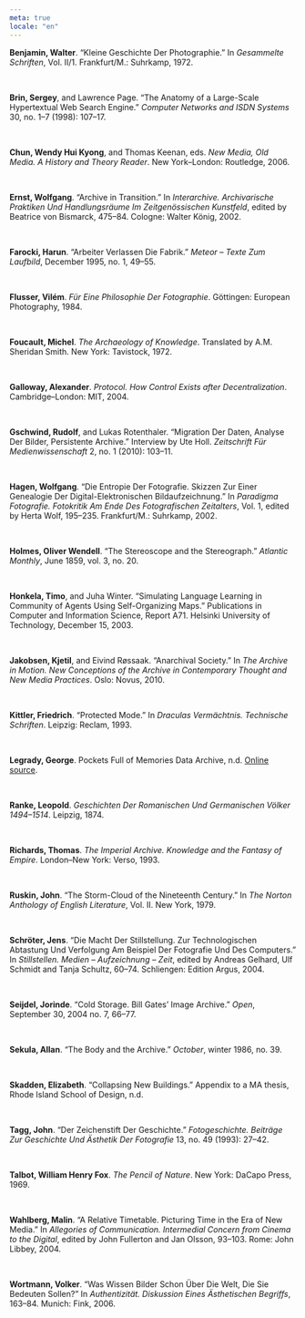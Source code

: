 ```yaml
---
meta: true
locale: "en"
---
```


**Benjamin, Walter**. “Kleine Geschichte Der Photographie.” In *Gesammelte Schriften*, Vol. II/1. Frankfurt/M.: Suhrkamp, 1972.

<br/>

**Brin, Sergey**, and Lawrence Page. “The Anatomy of a Large-Scale Hypertextual Web Search Engine.” *Computer Networks and ISDN Systems* 30, no. 1–7 (1998): 107–17.

<br/>

**Chun, Wendy Hui Kyong**, and Thomas Keenan, eds. *New Media, Old Media. A History and Theory Reader*. New York–London: Routledge, 2006.

<br/>

**Ernst, Wolfgang**. “Archive in Transition.” In *Interarchive. Archivarische Praktiken Und Handlungsräume Im Zeitgenössischen Kunstfeld*, edited by Beatrice von Bismarck, 475–84. Cologne: Walter König, 2002.

<br/>

**Farocki, Harun**. “Arbeiter Verlassen Die Fabrik.” *Meteor – Texte Zum Laufbild*, December 1995, no. 1, 49–55.

<br/>

**Flusser, Vilém**. *Für Eine Philosophie Der Fotographie*. Göttingen: European Photography, 1984.

<br/>

**Foucault, Michel**. *The Archaeology of Knowledge*. Translated by A.M. Sheridan Smith. New York: Tavistock, 1972.

<br/>

**Galloway, Alexander**. *Protocol. How Control Exists after Decentralization*. Cambridge–London: MIT, 2004.

<br/>

**Gschwind, Rudolf**, and Lukas Rotenthaler. “Migration Der Daten, Analyse Der Bilder, Persistente Archive.” Interview by Ute Holl. *Zeitschrift Für Medienwissenschaft* 2, no. 1 (2010): 103–11.

<br/>

**Hagen, Wolfgang**. “Die Entropie Der Fotografie. Skizzen Zur Einer Genealogie Der Digital-Elektronischen Bildaufzeichnung.” In *Paradigma Fotografie. Fotokritik Am Ende Des Fotografischen Zeitalters*, Vol. 1, edited by Herta Wolf, 195–235. Frankfurt/M.: Suhrkamp, 2002.

<br/>

**Holmes, Oliver Wendell**. “The Stereoscope and the Stereograph.” *Atlantic Monthly*, June 1859, vol. 3, no. 20.

<br/>

**Honkela, Timo**, and Juha Winter. “Simulating Language Learning in Community of Agents Using Self-Organizing Maps.” Publications in Computer and Information Science, Report A71. Helsinki University of Technology, December 15, 2003.

<br/>

**Jakobsen, Kjetil**, and Eivind Røssaak. “Anarchival Society.” In *The Archive in Motion. New Conceptions of the Archive in Contemporary Thought and New Media Practices*. Oslo: Novus, 2010.

<br/>

**Kittler, Friedrich**. “Protected Mode.” In *Draculas Vermächtnis. Technische Schriften*. Leipzig: Reclam, 1993.

<br/>

**Legrady, George**. Pockets Full of Memories Data Archive, n.d. [Online source](http://tango.mat.ucsb.edu/pfom/databrowser.php).

<br/>

**Ranke, Leopold**. *Geschichten Der Romanischen Und Germanischen Völker 1494–1514*. Leipzig, 1874.

<br/>

**Richards, Thomas**. *The Imperial Archive. Knowledge and the Fantasy of Empire*. London–New York: Verso, 1993.

<br/>

**Ruskin, John**. “The Storm-Cloud of the Nineteenth Century.” In *The Norton Anthology of English Literature*, Vol. II. New York, 1979.

<br/>

**Schröter, Jens**. “Die Macht Der Stillstellung. Zur Technologischen Abtastung Und Verfolgung Am Beispiel Der Fotografie Und Des Computers.” In *Stillstellen. Medien – Aufzeichnung – Zeit*, edited by Andreas Gelhard, Ulf Schmidt and Tanja Schultz, 60–74. Schliengen: Edition Argus, 2004.

<br/>

**Seijdel, Jorinde**. “Cold Storage. Bill Gates’ Image Archive.” *Open*, September 30, 2004 no. 7, 66–77.

<br/>

**Sekula, Allan**. “The Body and the Archive.” *October*, winter 1986, no. 39.

<br/>

**Skadden, Elizabeth**. “Collapsing New Buildings.” Appendix to a MA thesis, Rhode Island School of Design, n.d.

<br/>

**Tagg, John**. “Der Zeichenstift Der Geschichte.” *Fotogeschichte. Beiträge Zur Geschichte Und Ästhetik Der Fotografie* 13, no. 49 (1993): 27–42.

<br/>

**Talbot, William Henry Fox**. *The Pencil of Nature*. New York: DaCapo Press, 1969.

<br/>

**Wahlberg, Malin**. “A Relative Timetable. Picturing Time in the Era of New Media.” In *Allegories of Communication. Intermedial Concern from Cinema to the Digital*, edited by John Fullerton and Jan Olsson, 93–103. Rome: John Libbey, 2004.

<br/>

**Wortmann, Volker**. “Was Wissen Bilder Schon Über Die Welt, Die Sie Bedeuten Sollen?” In *Authentizität. Diskussion Eines Ästhetischen Begriffs*, 163–84. Munich: Fink, 2006.
